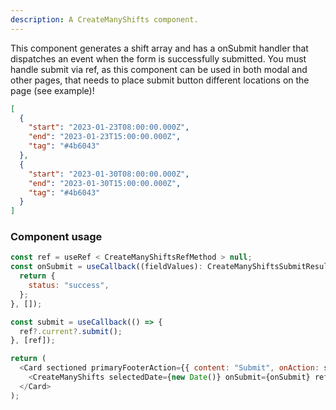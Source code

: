 ```yaml
---
description: A CreateManyShifts component.
---
```


This component generates a shift array and has a onSubmit handler that dispatches an event when the form is successfully submitted.
You must handle submit via ref, as this component can be used in both modal and other pages, that needs to place submit button different locations on the page (see example)!

```json
[
  {
    "start": "2023-01-23T08:00:00.000Z",
    "end": "2023-01-23T15:00:00.000Z",
    "tag": "#4b6043"
  },
  {
    "start": "2023-01-30T08:00:00.000Z",
    "end": "2023-01-30T15:00:00.000Z",
    "tag": "#4b6043"
  }
]
```

### Component usage

```js
const ref = useRef < CreateManyShiftsRefMethod > null;
const onSubmit = useCallback((fieldValues): CreateManyShiftsSubmitResult => {
  return {
    status: "success",
  };
}, []);

const submit = useCallback(() => {
  ref?.current?.submit();
}, [ref]);

return (
  <Card sectioned primaryFooterAction={{ content: "Submit", onAction: submit }}>
    <CreateManyShifts selectedDate={new Date()} onSubmit={onSubmit} ref={ref} />
  </Card>
);
```
